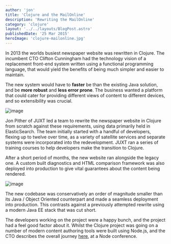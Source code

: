 ```yaml
---
author: 'jon'
title: 'Clojure and the MailOnline'
description: 'Rewriting the MailOnline'
category: 'clojure'
layout: '../../layouts/BlogPost.astro'
publishedDate: '25 Mar 2015'
heroImage: 'clojure-mailonline.jpg'
---
```



In 2013 the worlds busiest newspaper website was rewritten in Clojure.
The incumbent CTO Clifton Cunningham had the technology vision of a
replacement front-end system written using a functional programming
language, that would yield the benefits of being much simpler and easier
to maintain.

The new system would have to **faster** be than the existing Java
solution, and be **more robust** and **less error prone**. The business
wanted a platform that could cater for providing different views of
content to different devices, and so extensibility was crucial.


<Image alt='image' src={mo} />

Jon Pither of JUXT led a team to rewrite the newspaper website in
Clojure from scratch against these requirements, using data primarily
held in ElasticSearch. The team initially started with a handful of
developers, flexing up to twelve over time, as a variety of satellite
services and separate systems were incorporated into the redevelopment.
JUXT ran a series of training courses to help developers make the
transition to Clojure.

After a short period of months, the new website ran alongside the legacy
one. A custom built diagnostics and HTML comparison framework was also
deployed into production to give vital guarantees about the content
being rendered.


<Image alt='image' src={jr} />

The new codebase was conservatively an order of magnitude smaller than
its Java / Object Oriented counterpart and made a seamless deployment
into production. This contrasts against a previously attempted rewrite
using a modern Java EE stack that was cut short.

The developers working on the project were a happy bunch, and the
project had a feel good factor about it. Whilst the Clojure project was
going on a number of modern content authoring tools were built using
Node.js, and the CTO describes the overall journey
[here](https://www.youtube.com/watch?v=HGH66JhUkis), at a Node
conference.
